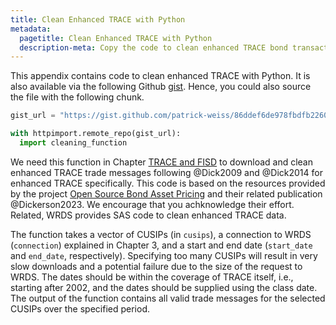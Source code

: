 ```yaml
---
title: Clean Enhanced TRACE with Python
metadata:
  pagetitle: Clean Enhanced TRACE with Python
  description-meta: Copy the code to clean enhanced TRACE bond transaction data using the programming language Python.
---
```


This appendix contains code to clean enhanced TRACE with Python. It is also available via the following Github [gist](https://gist.github.com/patrick-weiss/86ddef6de978fbdfb22609a7840b5d8b).\index{Github!Gist} Hence, you could also source the file with the following chunk.

```python
gist_url = "https://gist.github.com/patrick-weiss/86ddef6de978fbdfb22609a7840b5d8b"

with httpimport.remote_repo(gist_url):
  import cleaning_function
```

We need this function in Chapter [TRACE and FISD](trace-and-fisd.qmd) to download and clean enhanced TRACE trade messages following @Dick2009 and @Dick2014 for enhanced TRACE specifically. This code is based on the resources provided by the project [Open Source Bond Asset Pricing](https://openbondassetpricing.com/) and their related publication @Dickerson2023. We encourage that you achknowledge their effort. Related, WRDS provides SAS code to clean enhanced TRACE data.

The function takes a vector of CUSIPs (in `cusips`), a connection to WRDS (`connection`) explained in Chapter 3, and a start and end date (`start_date` and `end_date`, respectively). Specifying too many CUSIPs will result in very slow downloads and a potential failure due to the size of the request to WRDS. The dates should be within the coverage of TRACE itself, i.e., starting after 2002, and the dates should be supplied using the class date. The output of the function contains all valid trade messages for the selected CUSIPs over the specified period.\index{CUSIP}\index{Dick-Nielsen cleaning} 

